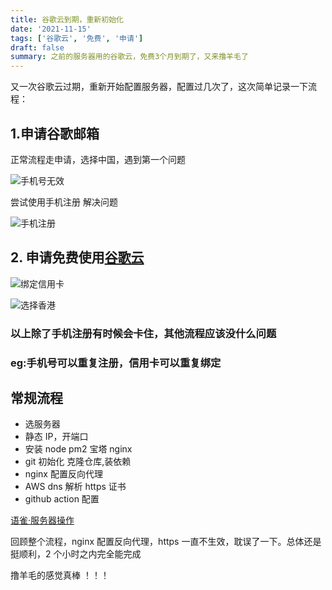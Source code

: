 ```yaml
---
title: 谷歌云到期，重新初始化
date: '2021-11-15'
tags: ['谷歌云', '免费', '申请']
draft: false
summary: 之前的服务器用的谷歌云，免费3个月到期了，又来撸羊毛了
---
```


又一次谷歌云过期，重新开始配置服务器，配置过几次了，这次简单记录一下流程：

## 1.申请谷歌邮箱

正常流程走申请，选择中国，遇到第一个问题

![手机号无效](/static/images/2021-11-15/reg-pc.png)

尝试使用手机注册 解决问题

![手机注册](/static/images/2021-11-15/phone.jpg)

## 2. 申请免费使用[谷歌云]('https://cloud.google.com')

![绑定信用卡](/static/images/2021-11-15/pay.png)

![选择香港](/static/images/2021-11-15/address.png)

### 以上除了手机注册有时候会卡住，其他流程应该没什么问题

### eg:手机号可以重复注册，信用卡可以重复绑定

## 常规流程

- 选服务器
- 静态 IP，开端口
- 安装 node pm2 宝塔 nginx
- git 初始化 克隆仓库,装依赖
- nginx 配置反向代理
- AWS dns 解析 https 证书
- github action 配置

[语雀·服务器操作](https://www.yuque.com/morningstar-fnspp/ixd57u/hogvzy/edit)

回顾整个流程，nginx 配置反向代理，https 一直不生效，耽误了一下。总体还是挺顺利，2 个小时之内完全能完成

撸羊毛的感觉真棒 ！！！
